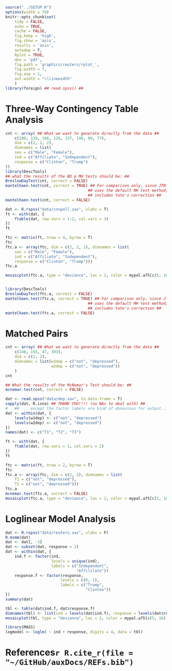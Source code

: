 ```r
source("../SETUP.R")
options(width = 70)
knitr::opts_chunk$set(
    tidy = FALSE,
    echo = TRUE,
    cache = FALSE,
    fig.keep = 'high',
    fig.show = 'asis',
    results = 'asis',
    autodep = T,
    Rplot = TRUE,
    dev = 'pdf',
    fig.path = 'graphics/reuters/rplot_',
    fig.width = 7,
    fig.asp = 1,
    out.width = "\\linewidth"
    )
library(foreign) ## read.spss() ##
```

\newpage
# Three-Way Contingency Table Analysis

```r
cnt <- array( ## What we want to generate directly from the data ##
    c(100, 139, 106, 128, 157, 140, 89, 77),
    dim = c(2, 2, 2),
    dimnames = list(
    sex = c("Male", "Female"),
    ind = c("Affiliate", "Independent"),
    response = c("Clinton", "Trump")
))
library(DescTools)
## what the results of the BD & MH tests should be: ##
BreslowDayTest(cnt, correct = FALSE) 
mantelhaen.test(cnt, correct = TRUE) ## For comparison only, since JTN's handout 
                                    ## uses the default MH test method, which 
                                    ## includes Yate's correction ##
mantelhaen.test(cnt, correct = FALSE) 

dat <- R.rspss("data/cnnpoll.sav", vlabs = T)
ft <- with(dat, {
    ftable(dat, row.vars = 1:2, col.vars = 3)
})
ft

ftc <- matrix(ft, nrow = 4, byrow = T)
ftc
ftc.a <- array(ftc, dim = c(2, 2, 2), dimnames = list(
    sex = c("Male", "Female"),
    ind = c("Affiliate", "Independent"),
    response = c("Clinton", "Trump")))
ftc.a

mosaicplot(ftc.a, type = "deviance", las = 2, color = mypal.a75[c(5, 16)])


library(DescTools)
BreslowDayTest(ftc.a, correct = FALSE) 
mantelhaen.test(ftc.a, correct = TRUE) ## For comparison only, since JTN's handout 
                                    ## uses the default MH test method, which 
                                    ## includes Yate's correction ##
mantelhaen.test(ftc.a, correct = FALSE) 

```

\newpage
# Matched Pairs

```r
cnt <- array( ## What we want to generate directly from the data ## 
    c(146, 155, 47, 303), 
    dim = c(2, 2), 
    dimnames = list(w1dep = c("not", "depressed"), 
                    w2dep = c("not", "depressed"))
    )
cnt

## What the results of the McNemar's Test should be: ##
mcnemar.test(cnt, correct = FALSE) 

dat <- read.spss("data/dep.sav", to.data.frame = T)
sapply(dat, R.isna) ## THANK YOU!!!! (no NAs to deal with) ##
#   ## ... except the factor labels are kind of obnoxious for output... ##
dat <- within(dat, {
    levels(w1dep) <- c("not", "depressed")
    levels(w2dep) <- c("not", "depressed")
})
names(dat) <- c("T1", "T2", "T3")

ft <- with(dat, {
    ftable(dat, row.vars = 1, col.vars = 2)
})
ft

ftc <- matrix(ft, nrow = 2, byrow = T)
ftc
ftc.a <- array(ftc, dim = c(2, 2), dimnames = list(
    T1 = c("not", "depressed"), 
    T2 = c("not", "depressed")))
ftc.a
mcnemar.test(ftc.a, correct = FALSE) 
mosaicplot(ftc.a, type = "deviance", las = 2, color = mypal.a75[c(5, 16)])

```

\newpage
# Loglinear Model Analysis 

```r
dat <- R.rspss("data/reuters.sav", vlabs = F)
R.msmm(dat)
dat <- dat[, -3]
dat <- subset(dat, response < 2)
dat <- within(dat, {
    ind.f <- factor(ind,
                    levels = unique(ind),
                    labels = c("Independent",
                               "Affililate"))
    response.f <- factor(response,
                        levels = c(0, 1),
                        labels = c("Trump",
                                   "Clinton"))
})
summary(dat)

tbl <- table(dat$ind.f, dat$response.f)
dimnames(tbl) <- list(ind = levels(dat$ind.f), response = levels(dat$response.f))
mosaicplot(tbl, type = "deviance", las = 2, color = mypal.a75[c(5, 16)])

library(MASS)
logmodel <- loglm( ~ ind + response, digits = 4, data = tbl)


```


\newpage
# References`r R.cite_r(file = "~/GitHub/auxDocs/REFs.bib")`
